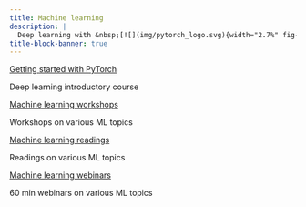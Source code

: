 ```yaml
---
title: Machine learning
description: |
  Deep learning with &nbsp;[![](img/pytorch_logo.svg){width="2.7%" fig-alt="noshadow"}](https://pytorch.org/)
title-block-banner: true
---
```


:::{layout="[[5, 5], [5, 5]]"}

:::{.card2 .mb-3}

:::{.card-body2}

[Getting started with PyTorch](top_intro.qmd){.card-title2 .stretched-link}

[Deep learning introductory course]{.text-muted}

:::

:::

:::{.card2 .mb-3}

:::{.card-body2}

[Machine learning workshops](mnist.qmd){.card-title2 .stretched-link}

[Workshops on various ML topics]{.text-muted}

:::

:::

:::{.card2 .mb-3}

:::{.card-body2}

[Machine learning readings](hpc.qmd){.card-title2 .stretched-link}

[Readings on various ML topics]{.text-muted}

:::

:::

:::{.card2 .mb-3}

:::{.card-body2}

[Machine learning webinars](torchtensors.qmd){.card-title2 .stretched-link}

[60 min webinars on various ML topics]{.text-muted}

:::

:::

::::
